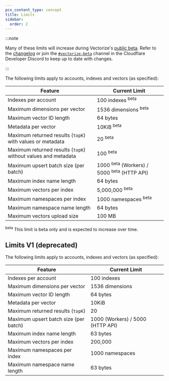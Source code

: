 ```yaml
---
pcx_content_type: concept
title: Limits
sidebar:
  order: 2
---
```


:::note

Many of these limits will increase during Vectorize's [public beta](/workers/platform/betas/). Refer to the [changelog](/vectorize/platform/changelog/) or join the [`#vectorize-beta`](https://discord.cloudflare.com/) channel in the Cloudflare Developer Discord to keep up to date with changes.

:::

The following limits apply to accounts, indexes and vectors (as specified):

| Feature                                                       | Current Limit                                                    |
| ------------------------------------------------------------- | ---------------------------------------------------------------- |
| Indexes per account                                           | 100 indexes <sup>beta</sup>                                      |
| Maximum dimensions per vector                                 | 1536 dimensions <sup>beta</sup>                                  |
| Maximum vector ID length                                      | 64 bytes                                                         |
| Metadata per vector                                           | 10KiB <sup>beta</sup>                                            |
| Maximum returned results (`topK`) with values or metadata     | 20 <sup>beta</sup>                                               |
| Maximum returned results (`topK`) without values and metadata | 100 <sup>beta</sup>                                              |
| Maximum upsert batch size (per batch)                         | 1000 <sup>beta</sup> (Workers) / 5000 <sup>beta</sup> (HTTP API) |
| Maximum index name length                                     | 64 bytes                                                         |
| Maximum vectors per index                                     | 5,000,000 <sup>beta</sup>                                        |
| Maximum namespaces per index                                  | 1000 namespaces <sup>beta</sup>                                  |
| Maximum namespace name length                                 | 64 bytes                                                         |
| Maximum vectors upload size                                   | 100 MB                                                           |

<sup>beta</sup> This limit is beta only and is expected to increase over time.

## Limits V1 (deprecated)

The following limits apply to accounts, indexes and vectors (as specified):

| Feature                               | Current Limit                    |
| ------------------------------------- | -------------------------------- |
| Indexes per account                   | 100 indexes                      |
| Maximum dimensions per vector         | 1536 dimensions                  |
| Maximum vector ID length              | 64 bytes                         |
| Metadata per vector                   | 10KiB                            |
| Maximum returned results (`topK`)     | 20                               |
| Maximum upsert batch size (per batch) | 1000 (Workers) / 5000 (HTTP API) |
| Maximum index name length             | 63 bytes                         |
| Maximum vectors per index             | 200,000                          |
| Maximum namespaces per index          | 1000 namespaces                  |
| Maximum namespace name length         | 63 bytes                         |
